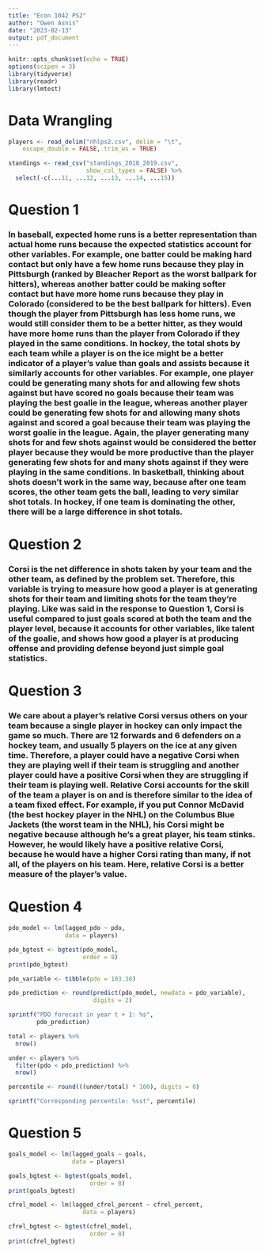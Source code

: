 ```yaml
---
title: "Econ 1042 PS2"
author: "Owen Asnis"
date: "2023-02-13"
output: pdf_document
---
```


```r
knitr::opts_chunk$set(echo = TRUE)
options(scipen = 3)
library(tidyverse)
library(readr)
library(lmtest)
```

# Data Wrangling 

```r

players <- read_delim("nhlps2.csv", delim = "\t", 
    escape_double = FALSE, trim_ws = TRUE)

standings <- read_csv("standings_2018_2019.csv", 
                      show_col_types = FALSE) %>% 
  select(-c(...11, ...12, ...13, ...14, ...15))

```

# Question 1 

### In baseball, expected home runs is a better representation than actual home runs because the expected statistics account for other variables. For example, one batter could be making hard contact but only have a few home runs because they play in Pittsburgh (ranked by Bleacher Report as the worst ballpark for hitters), whereas another batter could be making softer contact but have more home runs because they play in Colorado (considered to be the best ballpark for hitters). Even though the player from Pittsburgh has less home runs, we would still consider them to be a better hitter, as they would have more home runs than the player from Colorado if they played in the same conditions. In hockey, the total shots by each team while a player is on the ice might be a better indicator of a player's value than goals and assists because it similarly accounts for other variables. For example, one player could be generating many shots for and allowing few shots against but have scored no goals because their team was playing the best goalie in the league, whereas another player could be generating few shots for and allowing many shots against and scored a goal because their team was playing the worst goalie in the league. Again, the player generating many shots for and few shots against would be considered the better player because they would be more productive than the player generating few shots for and many shots against if they were playing in the same conditions. In basketball, thinking about shots doesn't work in the same way, because after one team scores, the other team gets the ball, leading to very similar shot totals. In hockey, if one team is dominating the other, there will be a large difference in shot totals. 

# Question 2 

### Corsi is the net difference in shots taken by your team and the other team, as defined by the problem set. Therefore, this variable is trying to measure how good a player is at generating shots for their team and limiting shots for the team they're playing. Like was said in the response to Question 1, Corsi is useful compared to just goals scored at both the team and the player level, because it accounts for other variables, like talent of the goalie, and shows how good a player is at producing offense and providing defense beyond just simple goal statistics.

# Question 3

### We care about a player's relative Corsi versus others on your team because a single player in hockey can only impact the game so much. There are 12 forwards and 6 defenders on a hockey team, and usually 5 players on the ice at any given time. Therefore, a player could have a negative Corsi when they are playing well if their team is struggling and another player could have a positive Corsi when they are struggling if their team is playing well. Relative Corsi accounts for the skill of the team a player is on and is therefore similar to the idea of a team fixed effect. For example, if you put Connor McDavid (the best hockey player in the NHL) on the Columbus Blue Jackets (the worst team in the NHL), his Corsi might be negative because although he's a great player, his team stinks. However, he would likely have a positive relative Corsi, because he would have a higher Corsi rating than many, if not all, of the players on his team. Here, relative Corsi is a better measure of the player's value. 

# Question 4 

```r

pdo_model <- lm(lagged_pdo ~ pdo, 
                data = players)

pdo_bgtest <- bgtest(pdo_model, 
                     order = 8)
print(pdo_bgtest)

pdo_variable <- tibble(pdo = 103.38)

pdo_prediction <- round(predict(pdo_model, newdata = pdo_variable), 
                        digits = 2)

sprintf("PDO forecast in year t + 1: %s", 
        pdo_prediction)

total <- players %>% 
  nrow()

under <- players %>% 
  filter(pdo < pdo_prediction) %>% 
  nrow()

percentile <- round(((under/total) * 100), digits = 0)

sprintf("Corresponding percentile: %sst", percentile)

```

# Question 5 

```r

goals_model <- lm(lagged_goals ~ goals,
                  data = players)

goals_bgtest <- bgtest(goals_model, 
                       order = 8)
print(goals_bgtest)

cfrel_model <- lm(lagged_cfrel_percent ~ cfrel_percent, 
                     data = players)

cfrel_bgtest <- bgtest(cfrel_model, 
                       order = 8)
print(cfrel_bgtest)

```
